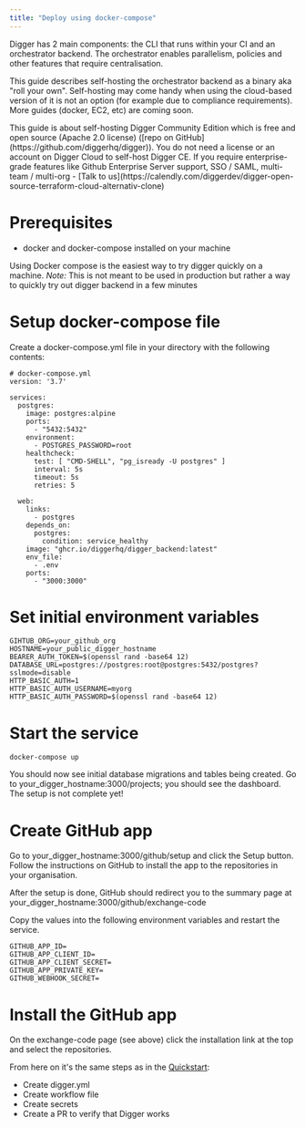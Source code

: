 ```yaml
---
title: "Deploy using docker-compose"
---
```


Digger has 2 main components: the CLI that runs within your CI and an orchestrator backend. The orchestrator enables parallelism, policies and other features that require centralisation.

This guide describes self-hosting the orchestrator backend as a binary aka "roll your own". Self-hosting may come handy when using the cloud-based version of it is not an option (for example due to compliance requirements). More guides (docker, EC2, etc) are coming soon.

<Note>
This guide is about self-hosting Digger Community Edition which is free and open source (Apache 2.0 license) ([repo on GitHub](https://github.com/diggerhq/digger)). You do not need a license or an account on Digger Cloud to self-host Digger CE. If you require enterprise-grade features like Github Enterprise Server support, SSO / SAML, multi-team / multi-org - [Talk to us](https://calendly.com/diggerdev/digger-open-source-terraform-cloud-alternativ-clone)
</Note>

# Prerequisites
- docker and docker-compose installed on your machine

Using Docker compose is the easiest way to try digger quickly on a machine.
*Note:* This is not meant to be used in production but rather a way to quickly try out digger backend in a few minutes


# Setup docker-compose file

Create a docker-compose.yml file in your directory with the following contents:

```
# docker-compose.yml
version: '3.7'

services:
  postgres:
    image: postgres:alpine
    ports:
      - "5432:5432"
    environment:
      - POSTGRES_PASSWORD=root
    healthcheck:
      test: [ "CMD-SHELL", "pg_isready -U postgres" ]
      interval: 5s
      timeout: 5s
      retries: 5

  web:
    links:
      - postgres
    depends_on:
      postgres:
        condition: service_healthy
    image: "ghcr.io/diggerhq/digger_backend:latest"
    env_file:
      - .env
    ports:
      - "3000:3000"
```

# Set initial environment variables

```
GIHTUB_ORG=your_github_org
HOSTNAME=your_public_digger_hostname
BEARER_AUTH_TOKEN=$(openssl rand -base64 12)
DATABASE_URL=postgres://postgres:root@postgres:5432/postgres?sslmode=disable
HTTP_BASIC_AUTH=1
HTTP_BASIC_AUTH_USERNAME=myorg
HTTP_BASIC_AUTH_PASSWORD=$(openssl rand -base64 12)
```

# Start the service

```
docker-compose up
```
You should now see initial database migrations and tables being created. Go to your_digger_hostname:3000/projects; you should see the dashboard. The setup is not complete yet!

# Create GitHub app

Go to your_digger_hostname:3000/github/setup and click the Setup button. Follow the instructions on GitHub to install the app to the repositories in your organisation.

After the setup is done, GitHub should redirect you to the summary page at your_digger_hostname:3000/github/exchange-code

Copy the values into the following environment variables and restart the service.

```
GITHUB_APP_ID=
GITHUB_APP_CLIENT_ID=
GITHUB_APP_CLIENT_SECRET=
GITHUB_APP_PRIVATE_KEY=
GITHUB_WEBHOOK_SECRET=
```

# Install the GitHub app

On the exchange-code page (see above) click the installation link at the top and select the repositories.

From here on it's the same steps as in the [Quickstart](https://docs.digger.dev/getting-started/github-actions-+-aws):
- Create digger.yml
- Create workflow file
- Create secrets
- Create a PR to verify that Digger works
